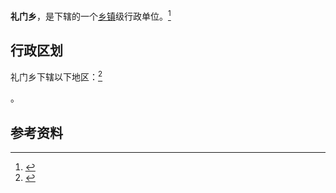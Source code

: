 {{中国乡级行政区|35/09/25/201/000}}

'''礼门乡'''，是{{PRC admin/fullname|35/09/25/201/000|3}}下辖的一个[[乡镇|乡镇]]级行政单位。<ref>{{PRC admin/ref sgc|{{PRC admin/parent|35/09/25/201/000}}}}</ref>

== 行政区划 ==

礼门乡下辖以下地区：<ref>{{PRC admin/ref sgc|35/09/25/201/000}}</ref>

{{PRC admin/children|35/09/25/201/000}}。

== 参考资料 ==

{{reflist}}

{{行政区划小作品}}
{{PRC admin/navcat|35/09/25/201/000}}